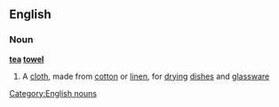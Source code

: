 ==English==
===Noun===
'''[[tea]] [[towel]]'''
#A [[cloth]], made from [[cotton]] or [[linen]], for [[drying]] [[dish]]es and [[glassware]]
[[Category:English nouns]]